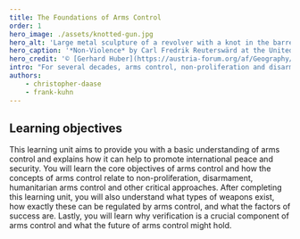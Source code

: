```yaml
---
title: The Foundations of Arms Control
order: 1
hero_image: ./assets/knotted-gun.jpg
hero_alt: 'Large metal sculpture of a revolver with a knot in the barrel is seen against a stone building facade.'
hero_caption: '*Non-Violence* by Carl Fredrik Reuterswärd at the United Nations headquarters, August 2017.'
hero_credit: '© [Gerhard Huber](https://austria-forum.org/af/Geography/America/United_States/Pictures/New_York_3/Headquarters_of_the_United_Nations_-_The_Knotted_Gun) / [CC-BY-NC 4.0](https://creativecommons.org/licenses/by-nc/4.0/)'
intro: "For several decades, arms control, non-proliferation and disarmament have played a key role in many states’ security and foreign policies. This learning unit provides a general introduction to the field and explains how arms control can help to promote international peace and security."
authors:
    - christopher-daase
    - frank-kuhn
---
```


## Learning objectives

This learning unit aims to provide you with a basic understanding of arms control and explains how it can help to promote international peace and security. You will learn the core objectives of arms control and how the concepts of arms control relate to non-proliferation, disarmament, humanitarian arms control and other critical approaches. After completing this learning unit, you will also understand what types of weapons exist, how exactly these can be regulated by arms control, and what the factors of success are. Lastly, you will learn why verification is a crucial component of arms control and what the future of arms control might hold.
